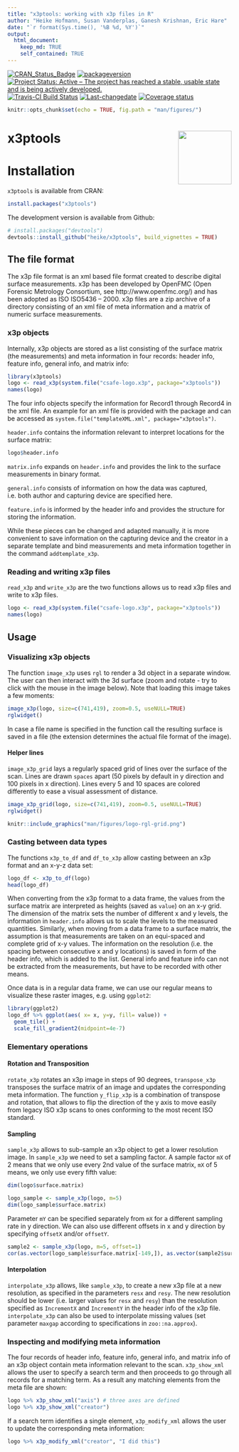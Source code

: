 ```yaml
---
title: "x3ptools: working with x3p files in R"
author: "Heike Hofmann, Susan Vanderplas, Ganesh Krishnan, Eric Hare"
date: "`r format(Sys.time(), '%B %d, %Y')`"
output: 
  html_document:
    keep_md: TRUE
    self_contained: TRUE
---
```


[![CRAN_Status_Badge](http://www.r-pkg.org/badges/version/x3ptools)](https://cran.r-project.org/package=x3ptools)
[![packageversion](https://img.shields.io/badge/Package%20version-0.0.1-orange.svg?style=flat-square)](commits/master)
[![Project Status: Active – The project has reached a stable, usable state and is being actively developed.](http://www.repostatus.org/badges/latest/active.svg)](http://www.repostatus.org/#active)
[![Travis-CI Build Status](https://travis-ci.org/heike/x3ptools.svg?branch=master)](https://travis-ci.org/heike/x3ptools)
[![Last-changedate](https://img.shields.io/badge/last%20change-`r gsub('-', '--', Sys.Date())`-yellowgreen.svg)](/commits/master)
[![Coverage status](https://codecov.io/gh/heike/x3ptools/branch/master/graph/badge.svg)](https://codecov.io/github/heike/x3ptools?branch=master)

```r
knitr::opts_chunk$set(echo = TRUE, fig.path = "man/figures/")
```


# x3ptools <img src="man/figures/x3ptools.png" align="right" width="120"/>



# Installation

`x3ptools` is  available from CRAN:


```r
install.packages("x3ptools")
```

The development version is available from Github:

```r
# install.packages("devtools")
devtools::install_github("heike/x3ptools", build_vignettes = TRUE)
```


## The file format 

The x3p file format is an xml based file format created to describe digital surface measurements.  x3p has been developed by OpenFMC (Open Forensic Metrology Consortium, see http://www.openfmc.org/) and has been adopted as ISO ISO5436 – 2000.
x3p files are a zip archive of a directory consisting of an xml file of meta information and a matrix of numeric surface measurements. 

### x3p objects

Internally, x3p objects are stored as a list consisting of the surface matrix (the measurements) and meta information in four records: header info, feature info, general info, and matrix info:

```r
library(x3ptools)
logo <- read_x3p(system.file("csafe-logo.x3p", package="x3ptools"))
names(logo)
```

The four info objects specify the information for Record1 through Record4 in the xml file. An example for an xml file is provided with the package and can be accessed as 
`system.file("templateXML.xml", package="x3ptools")`. 

`header.info`  contains the information relevant to interpret locations for the surface matrix:

```r
logo$header.info
```
`matrix.info` expands on `header.info` and provides the link to the surface measurements in binary format.

`general.info` consists of information on how the data was captured, i.e. both author and capturing device are specified here.

`feature.info` is informed by the header info and provides the structure for storing the information.

While these pieces can be changed and adapted manually, it is more convenient to save information on the capturing device and the creator in a separate template and bind measurements and meta information together in the command `addtemplate_x3p`.


### Reading and writing x3p files

`read_x3p` and `write_x3p` are the two functions allows us to read x3p files and write to x3p files.
```r
logo <- read_x3p(system.file("csafe-logo.x3p", package="x3ptools"))
names(logo)
```


## Usage

### Visualizing x3p objects

The function `image_x3p` uses `rgl` to render a 3d object in a separate window. The user can then interact with the 3d surface (zoom and rotate - try to click with the mouse in the image below). Note that loading this image takes a few moments: 

```r
image_x3p(logo, size=c(741,419), zoom=0.5, useNULL=TRUE)
rglwidget()
```

In case a file name is specified in the function call the resulting surface is saved in a file (the extension determines the actual file format of the image).

#### Helper lines

`image_x3p_grid` lays a regularly spaced grid of lines over the surface of the scan. Lines are drawn `spaces` apart (50 pixels by default in y direction and 100 pixels in x direction). Lines every 5 and 10 spaces are colored differently to ease a visual assessment of distance.

```r
image_x3p_grid(logo, size=c(741,419), zoom=0.5, useNULL=TRUE)
rglwidget()
```
```r
knitr::include_graphics("man/figures/logo-rgl-grid.png")
```

### Casting between data types

The functions `x3p_to_df` and `df_to_x3p` allow casting between an x3p format and an x-y-z data set:
```r
logo_df <- x3p_to_df(logo)
head(logo_df)
```
When converting from the x3p format to a data frame, the values from the surface matrix are interpreted as heights (saved as `value`) on an x-y grid. The dimension of the matrix sets the number of different x and y levels,  the information in `header.info` allows us to scale the levels to the measured quantities. 
Similarly, when moving from a data frame to a surface matrix, the assumption is that measurements are taken on an equi-spaced and complete grid of x-y values. The information on the  resolution (i.e. the spacing between consecutive x and y locations) is saved in form of the header info, which is added to the list. 
General info and feature info can not be extracted from the measurements, but have to be recorded with other means.

Once data is in a regular data frame, we can use our regular means to visualize these raster images, e.g. using `ggplot2`:

```r
library(ggplot2)
logo_df %>% ggplot(aes( x= x, y=y, fill= value)) +
  geom_tile() +
  scale_fill_gradient2(midpoint=4e-7)
```

### Elementary operations

#### Rotation and Transposition

`rotate_x3p` rotates an x3p image in steps of 90 degrees, `transpose_x3p` transposes the surface matrix of an image and updates the corresponding meta information. The function `y_flip_x3p` is a combination of transpose and rotation, that allows to flip the direction of the y axis to move easily from legacy ISO x3p scans to ones conforming to the most recent ISO standard.

#### Sampling

`sample_x3p` allows to sub-sample an x3p object to get a lower resolution image.
In `sample_x3p` we need to set a sampling factor. A sample factor `mX` of 2 means that we only use every 2nd value of the surface matrix, `mX` of 5 means, we only use every fifth value:

```r
dim(logo$surface.matrix)

logo_sample <- sample_x3p(logo, m=5)
dim(logo_sample$surface.matrix)
```

Parameter `mY` can be specified separately from `mX` for a different sampling rate in y direction.
We can also use different offsets in x and y direction by specifying `offsetX` and/or `offsetY`.

```r
sample2 <- sample_x3p(logo, m=5, offset=1)
cor(as.vector(logo_sample$surface.matrix[-149,]), as.vector(sample2$surface.matrix))

```

#### Interpolation

`interpolate_x3p` allows, like `sample_x3p`, to create a new x3p file at a new resolution, as specified in the parameters `resx` and `resy`. The new resolution should be lower (i.e. larger values for `resx` and `resy`) than the resolution specified as `IncrementX` and `IncrementY` in the header info of the x3p file. `interpolate_x3p` can also be used to interpolate missing values (set parameter `maxgap` according to specifications in `zoo::na.approx`).


### Inspecting and modifying meta information

The four records of header info, feature info, general info, and matrix info of an x3p object contain meta information relevant to the scan.
`x3p_show_xml` allows the user to specify a search term and then proceeds to go through all records for a matching term. As a result any matching elements from the meta file are shown:
```r
logo %>% x3p_show_xml("axis") # three axes are defined
logo %>% x3p_show_xml("creator")
```

If a search term identifies a single element, `x3p_modify_xml` allows the user to update the corresponding meta information:
```r
logo %>% x3p_modify_xml("creator", "I did this")
```
